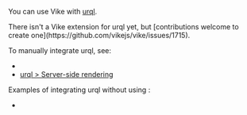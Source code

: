 
<CommunityNote url="https://formidable.com/open-source/urql" />

You can use Vike with [urql](https://formidable.com/open-source/urql/).

<Contribution>
There isn't a <Link href="/extensions">Vike extension</Link> for urql yet, but [contributions welcome to create one](https://github.com/vikejs/vike/issues/1715).
</Contribution>

To manually integrate urql, see:
- <Link href="/integration#data-fetching" />
- [urql > Server-side rendering](https://formidable.com/open-source/urql/docs/advanced/server-side-rendering/)

Examples of integrating urql without using <UiFrameworkExtension name />:
 - <Example timestamp="2024.10" repo="brillout/vike-with-urql" />
